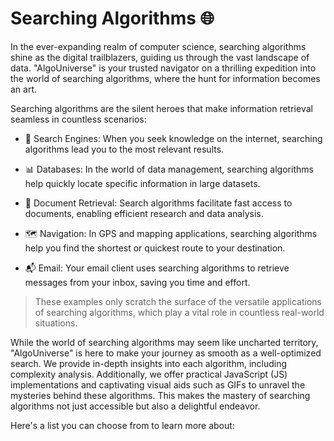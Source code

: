  
# Searching Algorithms 🌐

In the ever-expanding realm of computer science, searching algorithms shine as the 
digital trailblazers, guiding us through the vast landscape of data. "AlgoUniverse" 
is your trusted navigator on a thrilling expedition into the world of searching algorithms,
where the hunt for information becomes an art.


Searching algorithms are the silent heroes that make information retrieval seamless in countless scenarios:

- 🔎 Search Engines: When you seek knowledge on the internet, searching algorithms lead you to the most relevant results.

- 📊 Databases: In the world of data management, searching algorithms help quickly locate specific information in large datasets.

- 📑 Document Retrieval: Search algorithms facilitate fast access to documents, enabling efficient research and data analysis.

- 🗺️ Navigation: In GPS and mapping applications, searching algorithms help you find the shortest or quickest route to your destination.

- 📬 Email: Your email client uses searching algorithms to retrieve messages from your inbox, saving you time and effort.

> These examples only scratch the surface of the versatile applications of searching algorithms, which play a vital role in countless real-world situations.

While the world of searching algorithms may seem like uncharted territory, 
"AlgoUniverse" is here to make your journey as smooth as a well-optimized search. 
We provide in-depth insights into each algorithm, including complexity analysis. 
Additionally, we offer practical JavaScript (JS) implementations and captivating visual aids 
such as GIFs to unravel the mysteries behind these algorithms. This makes the mastery of searching 
algorithms not just accessible but also a delightful endeavor.

Here's a list you can choose from to learn more about:

<Cards>
  <CardsList data={cardsInfo.searches}/>
</Cards>